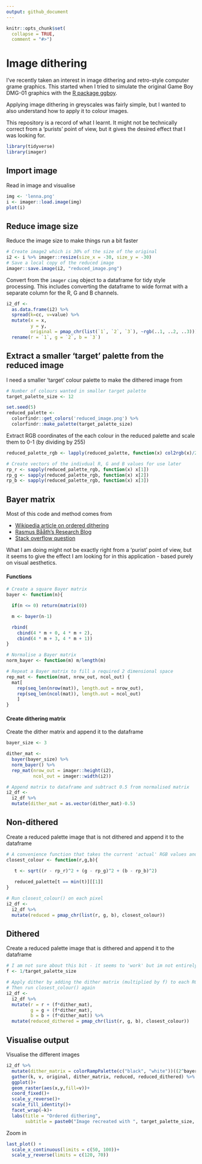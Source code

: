 ```yaml
---
output: github_document
---
```


<!-- README.md is generated from README.Rmd. Please edit that file -->

```r
knitr::opts_chunk$set(
  collapse = TRUE,
  comment = "#>")
```

# Image dithering
I've recently taken an interest in image dithering and retro-style computer grame graphics. This started when I tried to simulate the original Game Boy DMG-01 graphics with the [R package ggboy](https://github.com/cj-holmes/ggboy).

Applying image dithering in greyscales was fairly simple, but I wanted to also understand how to apply it to colour images.

This repository is a record of what I learnt. It might not be technically correct from a 'purists' point of view, but it gives the desired effect that I was looking for.
```r
library(tidyverse)
library(imager)
```

## Import image
Read in image and visualise
```r
img <- 'lenna.png'
i <- imager::load.image(img)
plot(i)
```

## Reduce image size
Reduce the image size to make things run a bit faster
```r
# Create image2 which is 30% of the size of the original
i2 <- i %>% imager::resize(size_x = -30, size_y = -30)
# Save a local copy of the reduced image
imager::save.image(i2, "reduced_image.png")
```

Convert from the `imager` `cimg` object to a dataframe for tidy style processing. This includes converting the dataframe to wide format with a separate column for the R, G and B channels.
```r
i2_df <-
  as.data.frame(i2) %>% 
  spread(k=cc, v=value) %>% 
  mutate(x = x, 
         y = y, 
         original = pmap_chr(list(`1`, `2`, `3`), ~rgb(..1, ..2, ..3))) %>% 
  rename(r = `1`, g = `2`, b = `3`)
```

## Extract a smaller 'target' palette from the reduced image
I need a smaller 'target' colour palette to make the dithered image from
```r
# Number of colours wanted in smaller target palette
target_palette_size <- 12

set.seed(5)
reduced_palette <-
  colorfindr::get_colors('reduced_image.png') %>% 
  colorfindr::make_palette(target_palette_size)
```

Extract RGB coordinates of the each colour in the reduced palette and scale them to 0-1 (by dividing by 255)
```r
reduced_palette_rgb <- lapply(reduced_palette, function(x) col2rgb(x)/255 %>% as.vector())

# Create vectors of the indivdual R, G and B values for use later
rp_r <- sapply(reduced_palette_rgb, function(x) x[1])
rp_g <- sapply(reduced_palette_rgb, function(x) x[2])
rp_b <- sapply(reduced_palette_rgb, function(x) x[3])
```

## Bayer matrix
Most of this code and method comes from 

 * [Wikipedia article on ordered dithering](https://en.wikipedia.org/wiki/Ordered_dithering)
 * [Rasmus Bååth's Research Blog](http://www.sumsar.net/blog/2019/01/image-dithering-in-r/)
 * [Stack overflow question](https://stackoverflow.com/questions/54372456/is-this-a-correct-implementation-of-ordered-dithering)

What I am doing might not be exactly right from a 'purist' point of view, but it seems to give the effect I am looking for in this application - based purely on visual aesthetics.

#### Functions
```r
# Create a square Bayer matrix
bayer <- function(n){

  if(n <= 0) return(matrix(0))

  m <- bayer(n-1)

  rbind(
    cbind(4 * m + 0, 4 * m + 2),
    cbind(4 * m + 3, 4 * m + 1))
}

# Normalise a Bayer matrix
norm_bayer <- function(m) m/length(m)

# Repeat a Bayer matrix to fill a required 2 dimensional space
rep_mat <- function(mat, nrow_out, ncol_out) {
  mat[
    rep(seq_len(nrow(mat)), length.out = nrow_out),
    rep(seq_len(ncol(mat)), length.out = ncol_out)
    ]
}
```

#### Create dithering matrix
Create the dither matrix and append it to the dataframe
```r
bayer_size <- 3

dither_mat <- 
  bayer(bayer_size) %>%
  norm_bayer() %>% 
  rep_mat(nrow_out = imager::height(i2),
          ncol_out = imager::width(i2))

# Append matrix to dataframe and subtract 0.5 from normalised matrix
i2_df <-
  i2_df %>% 
  mutate(dither_mat = as.vector(dither_mat)-0.5)
```

## Non-dithered
Create a reduced palette image that is not dithered and append it to the dataframe
```r
# A convenience function that takes the current 'actual' RGB values and returns the closest colour from the target palette
closest_colour <- function(r,g,b){

   t <- sqrt((r - rp_r)^2 + (g - rp_g)^2 + (b - rp_b)^2)
   
   reduced_palette[t == min(t)][[1]]
}

# Run closest_colour() on each pixel
i2_df <-
  i2_df %>% 
  mutate(reduced = pmap_chr(list(r, g, b), closest_colour))
```

## Dithered
Create a reduced palette image that is dithered and append it to the dataframe
```r
# I am not sure about this bit - it seems to 'work' but im not entirely sure why.
f <- 1/target_palette_size

# Apply dither by adding the dither matrix (multiplied by f) to each RGB channel pixel
# Then run closest_colour() again
i2_df <-
  i2_df %>% 
  mutate(r = r + (f*dither_mat),
         g = g + (f*dither_mat),
         b = b + (f*dither_mat)) %>% 
  mutate(reduced_dithered = pmap_chr(list(r, g, b), closest_colour))
```

## Visualise output
Visualise the different images
```r
i2_df %>%
  mutate(dither_matrix = colorRampPalette(c("black", "white"))((2^bayer_size)^2)[cut(dither_mat, (2^bayer_size)^2, labels = FALSE)]) %>% 
  gather(k, v, original, dither_matrix, reduced, reduced_dithered) %>% 
  ggplot()+
  geom_raster(aes(x,y,fill=v))+
  coord_fixed()+
  scale_y_reverse()+
  scale_fill_identity()+
  facet_wrap(~k)+
  labs(title = "Ordered dithering",
       subtitle = paste0("Image recreated with ", target_palette_size, " colour reduced palette"))
```

Zoom in
```r
last_plot() +
  scale_x_continuous(limits = c(50, 100))+
  scale_y_reverse(limits = c(120, 70))
```
